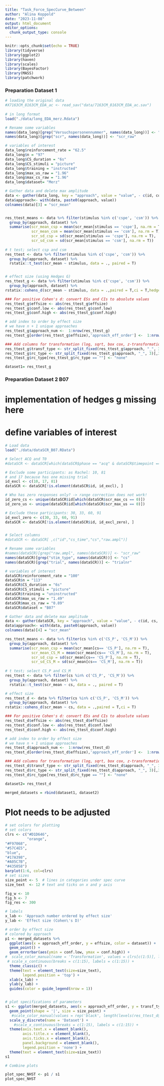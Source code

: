 ```yaml
---
title: "Task_Force_SpecCurve_Between"
author: "Alina Koppold"
date: "2023-11-08"
output: html_document
editor_options: 
  chunk_output_type: console
---
```


```r
knitr::opts_chunk$set(echo = TRUE)
library(tidyverse)
library(ggplot2)
library(haven)
library(scales)
library(BayesFactor)
library(MASS)
library(patchwork)
```


### Preparation Dataset 1 
```r
# loading the original data 
#X7163CM_8163CM_EDA_ac <- read_sav("data/7163CM_8163CM_EDA_ac.sav")
  
# in long format 
load("./data/long_EDA_merz.Rdata")

# Rename some variables
names(data_long)[grep("Versuchspersonennummer", names(data_long))] <- "id"
names(data_long)[grep("scr", names(data_long))] <- "scr_raw"

# variables of interest
data_long$reinforcement_rate = "62.5"
data_long$n = "97"
data_long$CS_duration = "6s" 
data_long$CS_stimuli = "picture"
data_long$training = "instructed"
data_long$max_us_raw = "1.96"
data_long$max_cs_raw = "1.96"
data_long$dataset= "Merz"

```

```r
# Gather data and delete max amplitude
data <- gather(data_long, key = "approach", value = "value", - c(id, condition, trialnr,stimulus, scr_raw, dataset))
data$approach<- with(data, paste0(approach, value))
colnames(data)[3] = "scr_mean"


res_ttest_means <- data %>% filter(stimulus %in% c('cspe', 'csm')) %>%
  group_by(approach, dataset) %>%
  summarise(scr_mean_csp = mean(scr_mean[stimulus == 'cspe'], na.rm = T),
            scr_mean_csm = mean(scr_mean[stimulus == 'csm'], na.rm = T),
            scr_sd_csp = sd(scr_mean[stimulus == 'cspe'], na.rm = T),
            scr_sd_csm = sd(scr_mean[stimulus == 'csm'], na.rm = T))
  
# t test; select csp and csm 
res_ttest <- data %>% filter(stimulus %in% c('cspe', 'csm')) %>%
  group_by(approach, dataset) %>%
  rstatix::t_test(scr_mean ~ stimulus, data = ., paired = T) 


# effect size (using Hedges G)
res_ttest_g <- data %>% filter(stimulus %in% c('cspe', 'csm')) %>%
  group_by(approach, dataset) %>%
rstatix::cohens_d(scr_mean ~ stimulus, data = .,paired = T,ci = T,hedges.correction = TRUE)

### For positive Cohen's d: convert ESs and CIs to absolute values
res_ttest_g$effsize <- abs(res_ttest_g$effsize)
res_ttest_g$conf.low <- abs(res_ttest_g$conf.low)
res_ttest_g$conf.high <- abs(res_ttest_g$conf.high)

# add index to order by effect size
# we have n + 1 unique approaches
res_ttest_g$approach_num <-  1:nrow(res_ttest_g)
res_ttest_g[order(res_ttest_g$effsize),'approach_eff_order'] <-  1:nrow(res_ttest_g)

### Add columns for transformation (log, sqrt, box cox, z-transformation) and range correction type (none, CS corrected, US corrected)
res_ttest_g$transf_type <- str_split_fixed(res_ttest_g$approach, "_", 3)[,2]
res_ttest_g$rc_type <- str_split_fixed(res_ttest_g$approach, "_", 3)[,3]
res_ttest_g$rc_type[res_ttest_g$rc_type == ""] <- "none"

dataset1= res_ttest_g 

```


### Preparation Dataset 2 B07
# implementation of hedges g missing here 
# define variables of interest 
```r

# Load data
load("./data/dataSCR_B07.RData")

# Select ACQ and T0
#dataSCR <- dataSCR[which(dataSCR$phase == "acq" & dataSCR$timepoint == "T0"), ]

# Exclude some participants: as Rachel: 10, 81
# and 17 because has one missing trial
id_excl <- c(10, 17, 81)
dataSCR <- dataSCR[!is.element(dataSCR$id, id_excl), ]

# Who has zero responses only? -> range correction does not work!
id_zero_cs <- unique(dataSCR$id[which(dataSCR$scr_max_cs == 0)])
id_zero_us <- unique(dataSCR$id[which(dataSCR$scr_max_us == 0)])

# Exclude these participants: 30, 33, 60, 91
id_excl_zero <- c(30, 33, 60, 91)
dataSCR <- dataSCR[!is.element(dataSCR$id, id_excl_zero), ]


# Select columns
#dataSCR <- dataSCR[ ,c("id","cs_time","cs","raw.ampl")]

# Rename some variables
#names(dataSCR)[grep("raw.ampl", names(dataSCR))] <- "scr_raw"
names(dataSCR)[grep("stim_type", names(dataSCR))] <- "cs"
names(dataSCR)[grep("trial", names(dataSCR))] <- "trialnr"

# variables of interest
dataSCR$reinforcement_rate = "100"
dataSCR$n = "113"
dataSCR$CS_duration = "6s" 
dataSCR$CS_stimuli = "picture"
dataSCR$training = "uninstructed"
dataSCR$max_us_raw = "1.49" 
dataSCR$max_cs_raw = "0.89"
dataSCR$dataset = "B07"


```

```r

# Gather data and delete max amplitude
data <- gather(dataSCR, key = "approach", value = "value", - c(id, cs, trialnr, scr_raw,dataset))
data$approach<- with(data, paste0(approach, value))
colnames(data)[4] = "scr_mean"

res_ttest_means <- data %>% filter(cs %in% c('CS_P', 'CS_M')) %>%
  group_by(approach, dataset) %>%
  summarise(scr_mean_csp = mean(scr_mean[cs== 'CS_P'], na.rm = T),
            scr_mean_CS_M = mean(scr_mean[cs== 'CS_M'], na.rm = T),
            scr_sd_csp = sd(scr_mean[cs== 'CS_P'], na.rm = T),
            scr_sd_CS_M = sd(scr_mean[cs== 'CS_M'], na.rm = T))
  
# t test; select CS_P and CS_M 
res_ttest <- data %>% filter(cs %in% c('CS_P', 'CS_M')) %>%
  group_by(approach, dataset) %>%
  rstatix::t_test(scr_mean ~ cs, data = ., paired = T) 

# effect size
res_ttest_d <- data %>% filter(cs %in% c('CS_P', 'CS_M')) %>%
  group_by(approach, dataset) %>%
rstatix::cohens_d(scr_mean ~ cs, data = .,paired = T,ci = T)

### For positive Cohen's d: convert ESs and CIs to absolute values
res_ttest_d$effsize <- abs(res_ttest_d$effsize)
res_ttest_d$conf.low <- abs(res_ttest_d$conf.low)
res_ttest_d$conf.high <- abs(res_ttest_d$conf.high)

# add index to order by effect size
# we have n + 1 unique approaches
res_ttest_d$approach_num <-  1:nrow(res_ttest_d)
res_ttest_d[order(res_ttest_d$effsize),'approach_eff_order'] <-  1:nrow(res_ttest_d)

### Add columns for transformation (log, sqrt, box cox, z-transformation) and range correction type (none, CS corrected, US corrected)
res_ttest_d$transf_type <- str_split_fixed(res_ttest_d$approach, "_", 3)[,2]
res_ttest_d$rc_type <- str_split_fixed(res_ttest_d$approach, "_", 3)[,3]
res_ttest_d$rc_type[res_ttest_d$rc_type == ""] <- "none"

dataset2= res_ttest_d 

```


```r
merged_datasets = rbind(dataset1, dataset2)
```

# Plot needs to be adjusted

```r

# set colors for plotting
# set colors
clrs <- c("#D1D646",
          "orange",
"#F97068",
"#57C4E5",
"blue",
"#17A398",
"#A05C7B",
"#435058")
barplot(1:6, col=clrs)
# set sizes 
size_point <- 5  # lines in categories under spec curve
size_text  <- 12 # text and ticks on x and y axis

fig_w <- 10
fig_h <- 7
fig_res <- 300

# labels
x_lab <- 'Approach number ordered by effect size'
y_lab <- 'Effect size (Cohen\'s D)'

# order by effect size
# colored by approach
p1 <- merged_datasets %>%
  ggplot(aes(x = approach_eff_order, y = effsize, color = dataset)) +
  geom_point() +
  geom_errorbar(aes(ymin = conf.low, ymax = conf.high)) +
#  scale_color_manual(name = 'Transformation', values = clrs[c(1:5)], labels = c("box cox", "log-transformed", "none", "square-root", "z-transformed")) +
 # scale_x_continuous(breaks = c(1:15), labels = c(1:15)) +
  theme_classic() +
  theme(text = element_text(size=size_text),
        legend.position = 'top') +
  xlab(x_lab) +
  ylab(y_lab) + 
  guides(color = guide_legend(nrow = 1))


# plot specifications of parameters
s1 <- ggplot(merged_datasets, aes(x = approach_eff_order, y = transf_type)) +
  geom_point(shape = '|', size = size_point) +
   #scale_color_manual(values = rep('black', length(levels(res_ttest_d$approach)) )) +
  scale_y_discrete(name = 'Dataset') +
    #scale_x_continuous(breaks = c(1:15), labels = c(1:15)) +
  theme(axis.text.x = element_blank(),
        axis.title.x = element_blank(), 
        axis.ticks.x = element_blank(),
        panel.background = element_blank(),
        legend.position = 'none') +
  theme(text = element_text(size=size_text)) 
s1

# Combine plots

plot_spec_NHST <- p1 / s1
plot_spec_NHST

```
